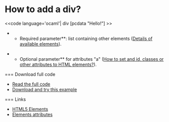 =How to add a div?=

<<code language='ocaml'|
div [pcdata "Hello!"]
>>

**Required parameter**: list containing other elements ([[wiki(72):tyxml/api/Html5_types#TYPEflow5|Details of available elements]]).

**Optional parameter** for attributes "a" ([[wiki(2):idclass|How to set and id, classes or other attributes to HTML elements?]]).

=== Download full code

* [[https://github.com/db0company/Ocsigen-Quick-Howto/blob/master/elements/example.eliom|Read the full code]]
* [[https://github.com/db0company/Ocsigen-Quick-Howto|Download and try this example]]

=== Links

* [[wiki(72):tyxml/api/Html5.M|HTML5 Elements]]
* [[wiki(72):tyxml/api/Html5_sigs.T|Elements attributes]]
